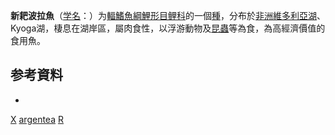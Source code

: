 {{Speciesbox
| taxon = Rastrineobola argentea
| status = LC
| status_system = IUCN3.1
| binomial_authority = [[Pellegrin|Pellegrin]], 1904
| synonyms = *''Engraulicypris argenteus''<br /><small>Pellegrin, 1904</small>''
*''Neobola argentea''<br /><small>Pellegrin, 1904</small>''
}}

'''新耙波拉魚'''（[[学名|学名]]：{{lang|la|'''''Rastrineobola argentea'''''}}）为[[輻鰭魚綱|輻鰭魚綱]][[鯉形目|鯉形目]][[鲤科|鲤科]]的一個[[種|種]]，分布於[[非洲|非洲]][[維多利亞湖|維多利亞湖]]、Kyoga湖，棲息在湖岸區，屬肉食性，以浮游動物及[[昆蟲|昆蟲]]等為食，為高經濟價值的食用魚。

==参考資料==
*{{FishBase_species|genus=Rastrineobola|species=argentea|year=2011|month=12}}

{{鲤形目小作品}}

{{taxonbar}}
[[Category:食用鱼|X]]
[[Category:新耙波拉鱼属|argentea]]
[[Category:1904年描述的魚類|R]]